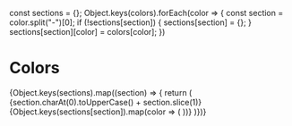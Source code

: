 const sections = {};
Object.keys(colors).forEach(color => {
  const section = color.split("-")[0];
  if (!sections[section]) {
    sections[section] = {};
  }
  sections[section][color] = colors[color];
})

<Meta title="Introduction/Colors" />

# Colors

<Fragment>
  {Object.keys(sections).map((section) => {
    return (
      <Fragment>
        <Heading>{section.charAt(0).toUpperCase() + section.slice(1)}</Heading>
        <br />
        {Object.keys(sections[section]).map(color => (
          <ColorItem subtitle={`$${color}`} colors={[sections[section][color]]} />
        ))}
      </Fragment>
  )})}
</Fragment>

